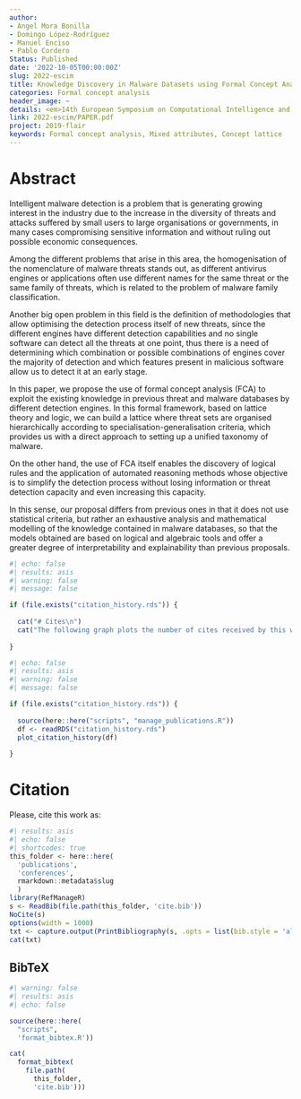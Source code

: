```yaml
---
author:
- Angel Mora Bonilla
- Domingo López-Rodríguez
- Manuel Enciso
- Pablo Cordero
Status: Published
date: '2022-10-05T00:00:00Z'
slug: 2022-escim
title: Knowledge Discovery in Malware Datasets using Formal Concept Analysis
categories: Formal concept analysis
header_image: ~
details: <em>14th European Symposium on Computational Intelligence and Mathematics</em>
link: 2022-escim/PAPER.pdf
project: 2019-flair
keywords: Formal concept analysis, Mixed attributes, Concept lattice
---
```


# Abstract

Intelligent malware detection is a problem that is generating growing interest in the industry due to the increase in the diversity of threats and attacks suffered by small users to large organisations or governments, in many cases compromising sensitive information and without ruling out possible economic consequences.

Among the different problems that arise in this area, the homogenisation of the nomenclature of malware threats stands out, as different antivirus engines or applications often use different names for the same threat or the same family of threats, which is related to the problem of malware family classification. 

Another big open problem in this field is the definition of methodologies that allow optimising the detection process itself of new threats, since the different engines have different detection capabilities and no single software can detect all the threats at one point, thus there is a need of determining which combination or possible combinations of engines cover the majority of detection and which features present in malicious software allow us to detect it at an early stage.

In this paper, we propose the use of formal concept analysis (FCA) to exploit the existing knowledge in previous threat and malware databases by different detection engines. In this formal framework, based on lattice theory and logic, we can build a lattice where threat sets are organised hierarchically according to specialisation-generalisation criteria, which provides us with a direct approach to  setting up a unified taxonomy of malware.

On the other hand, the use of FCA itself enables the discovery of logical rules and the application of automated reasoning methods whose objective is to simplify the detection process without losing information or threat detection capacity and even increasing this capacity.

In this sense, our proposal differs from previous ones in that it does not use statistical criteria, but rather an exhaustive analysis and mathematical modelling of the knowledge contained in malware databases, so that the models obtained are based on logical and algebraic tools and offer a greater degree of interpretability and explainability than previous proposals.

```r
#| echo: false
#| results: asis
#| warning: false
#| message: false

if (file.exists("citation_history.rds")) {
  
  cat("# Cites\n")
  cat("The following graph plots the number of cites received by this work from its publication, on a yearly basis.\n")
  
}
```

```r
#| echo: false
#| results: asis
#| warning: false
#| message: false

if (file.exists("citation_history.rds")) {
  
  source(here::here("scripts", "manage_publications.R"))
  df <- readRDS("citation_history.rds")
  plot_citation_history(df)
  
}
```


# Citation

Please, cite this work as:

```r
#| results: asis
#| echo: false
#| shortcodes: true
this_folder <- here::here(
  'publications', 
  'conferences', 
  rmarkdown::metadata$slug
  )
library(RefManageR)
s <- ReadBib(file.path(this_folder, 'cite.bib'))
NoCite(s) 
options(width = 1000) 
txt <- capture.output(PrintBibliography(s, .opts = list(bib.style = 'alphabetic', style = 'markdown')))
cat(txt)
```

  

::: {.callout-note appearance="minimal" collapse=true}

## BibTeX

```r
#| warning: false
#| results: asis
#| echo: false

source(here::here(
  "scripts", 
  'format_bibtex.R'))

cat(
  format_bibtex(
    file.path(
      this_folder, 
      'cite.bib')))
```

:::
